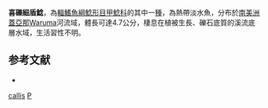 {{Speciesbox
| taxon = Paulasquama callis  
| binomial_authority = [[Armbruster|Armbruster]] & [[Taphorn|Taphorn]], 2011
| status = NE
| status_system = IUCN3.1
}} 
'''喜礫細盾鯰'''，為[[輻鰭魚綱|輻鰭魚綱]][[鯰形目|鯰形目]][[甲鯰科|甲鯰科]]的其中一[[種|種]]，為熱帶淡水魚，分布於[[南美洲|南美洲]][[蓋亞那|蓋亞那]]Waruma河流域，體長可達4.7公分，棲息在植被生長、礫石底質的溪流底層水域，生活習性不明。

==参考文献==
*{{FishBase_species|genus=Paulasquama|species=callis|year=2014|month=11}}

{{Taxonbar}}
[[Category:細盾鯰屬|callis]]
[[Category:2011年描述的鱼类|P]]